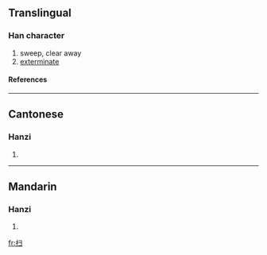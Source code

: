 {{see|掃}}

==Translingual==
===Han character===
{{Han char|rn=64|rad=手|as=03|sn=6|four=|canj=手尸一 (QSM)}}
# sweep, clear away
# [[exterminate]]
====References====
{{Han ref|kx=0418.141|hdz=31831.110|uh=626B|ud=25195}}
----
==Cantonese==
===Hanzi===
{{yue-hanzi|jyut=|y=sou3, sou2}}
# {{defn|Cantonese}}
----
==Mandarin==
===Hanzi===
{{cmn-hanzi|tra=掃|pin=[[sǎo]] (sao3)|wg=sao<sup>3</sup>}}
# {{defn|Mandarin}}

[[fr:扫]]